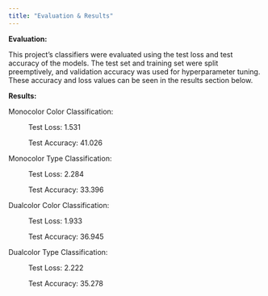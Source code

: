 ```yaml
---
title: "Evaluation & Results"
---
```


**Evaluation:**

This project’s classifiers were evaluated using the test loss and test accuracy of the models. The test set and training set were split preemptively, and validation accuracy was used for hyperparameter tuning. These accuracy and loss values can be seen in the results section below.

**Results:**

Monocolor Color Classification:

&nbsp;&nbsp;&nbsp;&nbsp;&nbsp;&nbsp;&nbsp;&nbsp;&nbsp;&nbsp;Test Loss: 1.531

&nbsp;&nbsp;&nbsp;&nbsp;&nbsp;&nbsp;&nbsp;&nbsp;&nbsp;&nbsp;Test Accuracy: 41.026

Monocolor Type Classification:

&nbsp;&nbsp;&nbsp;&nbsp;&nbsp;&nbsp;&nbsp;&nbsp;&nbsp;&nbsp;Test Loss: 2.284

&nbsp;&nbsp;&nbsp;&nbsp;&nbsp;&nbsp;&nbsp;&nbsp;&nbsp;&nbsp;Test Accuracy: 33.396

Dualcolor Color Classification:

&nbsp;&nbsp;&nbsp;&nbsp;&nbsp;&nbsp;&nbsp;&nbsp;&nbsp;&nbsp;Test Loss: 1.933

&nbsp;&nbsp;&nbsp;&nbsp;&nbsp;&nbsp;&nbsp;&nbsp;&nbsp;&nbsp;Test Accuracy: 36.945

Dualcolor Type Classification:

&nbsp;&nbsp;&nbsp;&nbsp;&nbsp;&nbsp;&nbsp;&nbsp;&nbsp;&nbsp;Test Loss: 2.222

&nbsp;&nbsp;&nbsp;&nbsp;&nbsp;&nbsp;&nbsp;&nbsp;&nbsp;&nbsp;Test Accuracy: 35.278
